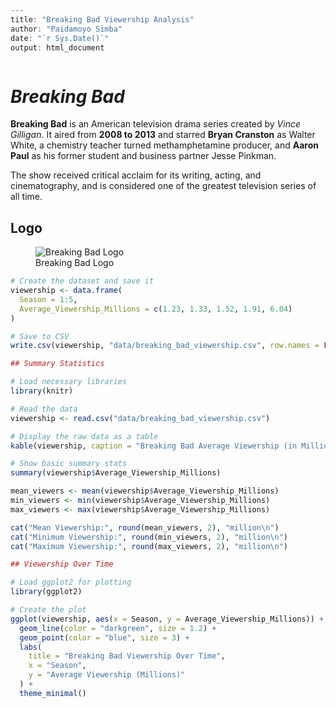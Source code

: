 ```r
---
title: "Breaking Bad Viewership Analysis"
author: "Paidamoyo Simba"
date: "`r Sys.Date()`"
output: html_document



```

# *Breaking Bad*

**Breaking Bad** is an American television drama series created by *Vince Gilligan*. It aired from **2008 to 2013** and starred **Bryan Cranston** as Walter White, a chemistry teacher turned methamphetamine producer, and **Aaron Paul** as his former student and business partner Jesse Pinkman.

The show received critical acclaim for its writing, acting, and cinematography, and is considered one of the greatest television series of all time.

## Logo

![Breaking Bad Logo](images/breaking_bad_logo.jpg)

```r
# Create the dataset and save it
viewership <- data.frame(
  Season = 1:5,
  Average_Viewership_Millions = c(1.23, 1.33, 1.52, 1.91, 6.04)
)

# Save to CSV
write.csv(viewership, "data/breaking_bad_viewership.csv", row.names = FALSE)

```

```r
## Summary Statistics

# Load necessary libraries
library(knitr)

# Read the data
viewership <- read.csv("data/breaking_bad_viewership.csv")

# Display the raw data as a table
kable(viewership, caption = "Breaking Bad Average Viewership (in Millions)")

# Show basic summary stats
summary(viewership$Average_Viewership_Millions)

```

```r


mean_viewers <- mean(viewership$Average_Viewership_Millions)
min_viewers <- min(viewership$Average_Viewership_Millions)
max_viewers <- max(viewership$Average_Viewership_Millions)

cat("Mean Viewership:", round(mean_viewers, 2), "million\n")
cat("Minimum Viewership:", round(min_viewers, 2), "million\n")
cat("Maximum Viewership:", round(max_viewers, 2), "million\n")

```

```r
## Viewership Over Time

# Load ggplot2 for plotting
library(ggplot2)

# Create the plot
ggplot(viewership, aes(x = Season, y = Average_Viewership_Millions)) +
  geom_line(color = "darkgreen", size = 1.2) +
  geom_point(color = "blue", size = 3) +
  labs(
    title = "Breaking Bad Viewership Over Time",
    x = "Season",
    y = "Average Viewership (Millions)"
  ) +
  theme_minimal()

```
